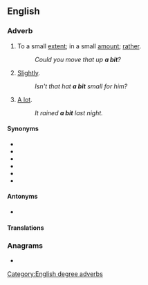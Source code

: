 {{also|abit}}
==English==

===Adverb===
{{en-adv|-}}

# {{lb|en|informal}} To a small [[extent]]; in a small [[amount]]; [[rather]].
#: ''Could you move that up '''a bit'''?''
# {{lb|en|informal}} [[slightly|Slightly]].
#: ''Isn't that hat '''a bit''' small for him?''
# {{lb|en|UK|meiosis}} [[a lot|A lot]].
#: ''It rained '''a bit''' last night.''

====Synonyms====
* {{l|en|a little}}
* {{l|en|a little bit}}
* {{l|en|a mite}}
* {{l|en|a smidgen}}
* {{l|en|a tad}}
* {{l|en|a trifle}}

====Antonyms====
* {{l|en|a lot}}

====Translations====
{{trans-see|a little}}

===Anagrams===
* {{anagrams|en|a=abit|IBAT|bait|bati|tabi}}

[[Category:English degree adverbs]]